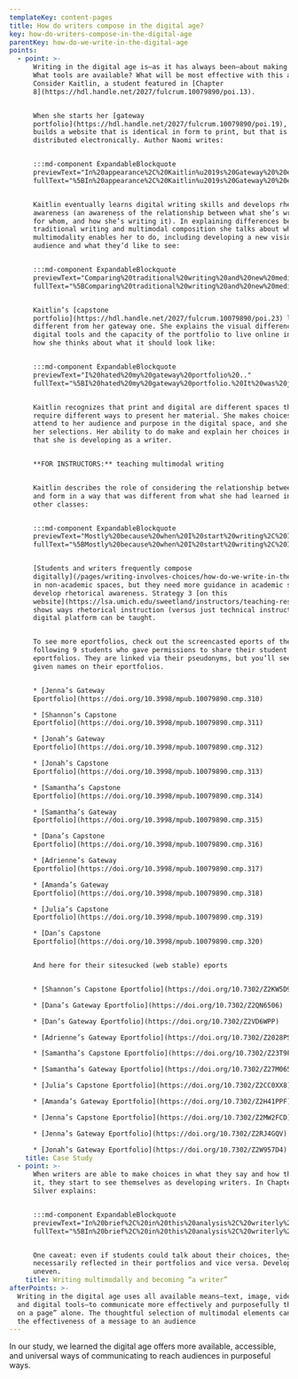 ```yaml
---
templateKey: content-pages
title: How do writers compose in the digital age?
key: how-do-writers-compose-in-the-digital-age
parentKey: how-do-we-write-in-the-digital-age
points:
  - point: >-
      Writing in the digital age is—as it has always been—about making choices:
      What tools are available? What will be most effective with this audience?
      Consider Kaitlin, a student featured in [Chapter
      8](https://hdl.handle.net/2027/fulcrum.10079890/poi.13).


      When she starts her [gateway
      portfolio](https://hdl.handle.net/2027/fulcrum.10079890/poi.19), she
      builds a website that is identical in form to print, but that is
      distributed electronically. Author Naomi writes:


      :::md-component ExpandableBlockquote
      previewText="In%20appearance%2C%20Kaitlin%u2019s%20Gateway%20%20eportfolio%20%20is%20%20very%20%20similar%20%20to%20%20Madeleine%u2019s%20%20Capstone%20%20eportfolio%20%u2026"
      fullText="%5BIn%20appearance%2C%20Kaitlin%u2019s%20Gateway%20%20eportfolio%20%20is%20%20very%20%20similar%20%20to%20%20Madeleine%u2019s%20%20Capstone%20%20eportfolio%20-%20text-only%20on%20an%20unobtrusive%20background.%20In%20a%20short%20paragraph%20on%20the%20home%20page%2C%20preceding%20the%20description%20of%20the%20artifacts%20I%20quoted%20above%2C%20she%20explains%20this%20look%2C%20writing%2C%20%u2018Welcome%20to%20my%20electronic%20writing%20portfolio%21%20%28see%20figure%208.3%29.%20Despite%20its%20format%2C%20this%20is%20not%20a%20blog.%20Rather%2C%20it%20is%20the%20paperless%2C%20online%20equivalent%20of%20a%20printed%20portfolio%20that%20gives%20you%20samples%20of%20my%20writing%20from%20my%20different%20academic%20concentrations.%u2019%20Here%20Kaitlin%20seems%20to%20be%20offering%20a%20precise%20definition%u2014and%20celebration%u2014of%20%5C%5Ba%5D%20%u2018print%20uploaded%u2019%20digital%20portfolio%2C%20%u2018a%20version%20of%20portfolio%20that%20is%20identical%20in%20form%20to%20the%20print%20but%20that%20is%20distributed%20electronically.%27%5D%28https%3A//hdl.handle.net/2027/fulcrum.10079890/poi.19%29"


      Kaitlin eventually learns digital writing skills and develops rhetorical
      awareness (an awareness of the relationship between what she’s writing,
      for whom, and how she’s writing it). In explaining differences between her
      traditional writing and multimodal composition she talks about what
      multimodality enables her to do, including developing a new vision of her
      audience and what they’d like to see:


      :::md-component ExpandableBlockquote
      previewText="Comparing%20traditional%20writing%20and%20new%20media%20writing%20%u2026"
      fullText="%5BComparing%20traditional%20writing%20and%20new%20media%20writing%20is%20to%20me%20the%20difference%20between%20a%20printed%20set%20of%20papers%20and%20a%20piece%20that%20lives%20on%20the%20web.%20What%20made%20me%20start%20to%20accept%20new%20%20media%20%20was%20%20its%20%20gift%20%20of%20%20using%20%20hyperlinks%20%20to%20%20forever%20%20banish%20%20the%20%20bibliography%20%20to%20%20the%20seventh%20circle%20of%20literary%20hell.%20Even%20better%2C%20hyperlinks%20give%20you%20the%20power%20to%20seamlessly%20provide%20research%20and%20evidence%20for%20a%20point%20with%20nothing%20more%20than%20the%20click%20of%20a%20mouse.%20With%20%20new%20%20media%20%20you%20%20also%20%20suddenly%20%20have%20%20the%20%20ability%20%20to%20%20illustrate%20%20writing%20%20with%20%20pictures%20and%20graphics%20that%20there%20previously%20was%20never%20room%20for.%20And%20with%20new%20media%2C%20pieces%20truly%20do%20live.%20On%20the%20web%2C%20you%20don%u2019t%20just%20publish%20something%3B%20rather%20you%20have%20the%20capability%20to%20keep%20going%20back%20and%20editing%20what%20you%u2019ve%20already%20put%20out%20there%5D%28https%3A//hdl.handle.net/2027/fulcrum.10079890/poi.20%29"


      Kaitlin’s [capstone
      portfolio](https://hdl.handle.net/2027/fulcrum.10079890/poi.23) looks very
      different from her gateway one. She explains the visual difference and how
      digital tools and the capacity of the portfolio to live online influences
      how she thinks about what it should look like:


      :::md-component ExpandableBlockquote
      previewText="I%20hated%20my%20gateway%20portfolio%20.."
      fullText="%5BI%20hated%20my%20gateway%20portfolio.%20It%20was%20just%20bland%20and%20boring.%20I%20was%20very%20nervous%20to%20put%20anything%20personal%20on%20it.%20It%20was%20not%20visual.%20It%20was%20just%20a%20bunch%20of%20text%20that%20really%20wasn%u2019t%20broken%20up%20by%20anything.%20It%20wasn%u2019t%20really%20multimedia.%20I%20mean%2C%20there%20were%20links%2C%20but%20just%20in%20the%20text%2C%20like%20here%u2019s%20a%20blue%20word%20here%20and%20there....I%20had%20this%20idea%20that%20it%20really%20needs%20to%20look%20like%20a%20resume%2C%20but%20just%20like%20a%20normal%20paper%20thing%20but%20online%20so%20you%20don%u2019t%20actually%20have%20to%20have%20paper....Whereas%2C%20with%20the%20capstone%20portfolio%2C%20I%20was%20challenging%20myself%20not%20to%20take%20%20paper%20%20and%20%20put%20%20it%20%20online%2C%20%20but%20%20something%20%20that%20%20was%20%20created%20%20online%20%20and%20%20lives%20online.%20The%20content%20was%20made%20for%20that%20form.%20I%20think%20that%20was%20the%20biggest%20difference%20in%20my%20mind.%5D%28https%3A//hdl.handle.net/2027/fulcrum.10079890/poi.20%29"


      Kaitlin recognizes that print and digital are different spaces that
      require different ways to present her material. She makes choices that
      attend to her audience and purpose in the digital space, and she explains
      her selections. Her ability to do make and explain her choices indicates
      that she is developing as a writer.


      **FOR INSTRUCTORS:** teaching multimodal writing


      Kaitlin describes the role of considering the relationship between content
      and form in a way that was different from what she had learned in her
      other classes:


      :::md-component ExpandableBlockquote
      previewText="Mostly%20because%20when%20I%20start%20writing%2C%20I%20usually%20want%20to%20write%20%u2026"
      fullText="%5BMostly%20because%20when%20I%20start%20writing%2C%20I%20usually%20want%20to%20write%20for%20pages%20and%20pages%20and%20pages.%20The%20challenge%20was%20how%20can%20I%20achieve%20the%20same%20effect%20but%20in%20a%20visual%20format%20or%20in%20a%20format%20that%20is%20something%20besides%20a%20printed%208%20x%2011%20piece%20of%20paper%3F%20%u2026%20I%20would%20start%20writing%20for%20paragraphs%2C%20like%20for%20each%20bullet%20point.%20I%20said%2C%20%u2018Okay%2C%20how%20can%20I%20figure%20out%20how%20to%20make%20it%20academic%20but%20at%20the%20same%20time%20not%20go%20on%20for%20pages%3F%u2019%5D%28https%3A//hdl.handle.net/2027/fulcrum.10079890/poi.20%29"


      [Students and writers frequently compose
      digitally](/pages/writing-involves-choices/how-do-we-write-in-the-digital-age/when-would-writers-use-multimodal-composition/)
      in non-academic spaces, but they need more guidance in academic spaces to
      develop rhetorical awareness. Strategy 3 [on this
      website](https://lsa.umich.edu/sweetland/instructors/teaching-resources/sequencing-and-scaffolding-assignments.html)
      shows ways rhetorical instruction (versus just technical instruction) on a
      digital platform can be taught.


      To see more eportfolios, check out the screencasted eports of the
      following 9 students who gave permissions to share their student
      eportfolios. They are linked via their pseudonyms, but you’ll see their
      given names on their eportfolios.


      * [Jenna’s Gateway
      Eportfolio](https://doi.org/10.3998/mpub.10079890.cmp.310)

      * [Shannon’s Capstone
      Eportfolio](https://doi.org/10.3998/mpub.10079890.cmp.311)

      * [Jonah’s Gateway
      Eportfolio](https://doi.org/10.3998/mpub.10079890.cmp.312)

      * [Jonah’s Capstone
      Eportfolio](https://doi.org/10.3998/mpub.10079890.cmp.313)

      * [Samantha’s Capstone
      Eportfolio](https://doi.org/10.3998/mpub.10079890.cmp.314)

      * [Samantha’s Gateway
      Eportfolio](https://doi.org/10.3998/mpub.10079890.cmp.315)

      * [Dana’s Capstone
      Eportfolio](https://doi.org/10.3998/mpub.10079890.cmp.316)

      * [Adrienne’s Gateway
      Eportfolio](https://doi.org/10.3998/mpub.10079890.cmp.317)

      * [Amanda’s Gateway
      Eportfolio](https://doi.org/10.3998/mpub.10079890.cmp.318)

      * [Julia’s Capstone
      Eportfolio](https://doi.org/10.3998/mpub.10079890.cmp.319)

      * [Dan’s Capstone
      Eportfolio](https://doi.org/10.3998/mpub.10079890.cmp.320)


      And here for their sitesucked (web stable) eports


      * [Shannon’s Capstone Eportfolio](https://doi.org/10.7302/Z2KW5D9X)

      * [Dana’s Gateway Eportfolio](https://doi.org/10.7302/Z2QN6506)

      * [Dan’s Gateway Eportfolio](https://doi.org/10.7302/Z2VD6WPP)

      * [Adrienne’s Gateway Eportfolio](https://doi.org/10.7302/Z2028PS3)

      * [Samantha’s Capstone Eportfolio](https://doi.org/10.7302/Z23T9FFM)

      * [Samantha’s Gateway Eportfolio](https://doi.org/10.7302/Z27M065W)

      * [Julia’s Capstone Eportfolio](https://doi.org/10.7302/Z2CC0XX8)

      * [Amanda’s Gateway Eportfolio](https://doi.org/10.7302/Z2H41PPF)

      * [Jenna’s Capstone Eportfolio](https://doi.org/10.7302/Z2MW2FCD)

      * [Jenna’s Gateway Eportfolio](https://doi.org/10.7302/Z2RJ4GQV)

      * [Jonah’s Gateway Eportfolio](https://doi.org/10.7302/Z2W957D4)
    title: Case Study
  - point: >-
      When writers are able to make choices in what they say and how they say
      it, they start to see themselves as developing writers. In Chapter 8,
      Silver explains:


      :::md-component ExpandableBlockquote
      previewText="In%20brief%2C%20in%20this%20analysis%2C%20writerly%20self-identity%20is%20found%20to%20comprise%20a%20new%20factor%20%u2026"
      fullText="%5BIn%20brief%2C%20in%20this%20analysis%2C%20writerly%20self-identity%20is%20found%20to%20comprise%20a%20new%20factor%20in%20how%20multimodal%20writing%20development%20becomes%20observable%2C%20such%20that%20the%20most%20robust%20development%20is%20characterized%20not%20only%20by%20a%20composer%u2019s%20expanded%20conception%20of%20writing%2C%20but%20also%20their%20expanded%20self-perception%20as%20a%20writer.%20In%20this%20broader%20frame%2C%20writers%20view%20substance%20and%20style%20as%20integrally%20linked%2C%20and%20also%20view%20themselves%20as%20composers%20in%20any%20mode%20or%20medium%20that%20enables%20them%20best%20to%20enact%20an%20argument%20within%20a%20given%20rhetorical%20situation.%20However%2C%20an%20additional%20finding%20is%20that%20development%20via%20reflection%20during%20eportfolio%20construction%20does%20not%20necessarily%20lead%20to%20development%20%20in%20multimodal%20composition%u2014the%20two%20seem%20to%20proceed%20independently.%5D%28https%3A//hdl.handle.net/2027/fulcrum.10079890/poi.20%29"


      One caveat: even if students could talk about their choices, they weren’t
      necessarily reflected in their portfolios and vice versa. Development is
      uneven.
    title: Writing multimodally and becoming “a writer”
afterPoints: >-
  Writing in the digital age uses all available means—text, image, video, sound,
  and digital tools—to communicate more effectively and purposefully than “words
  on a page” alone. The thoughtful selection of multimodal elements can enhance
  the effectiveness of a message to an audience
---
```

In our study, we learned the digital age offers more available, accessible, and universal ways of communicating to reach audiences in purposeful ways.
